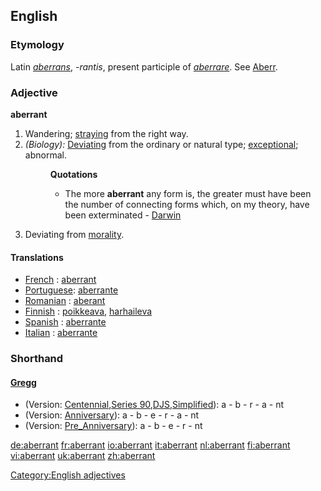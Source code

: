 ==English==

===Etymology===
Latin ''[[aberrans]]'', ''-rantis'', present participle of ''[[aberrare]]''. See [[Aberr]].

===Adjective===
'''aberrant'''
#Wandering; [[straying]] from the right way.
#''(Biology):'' [[Deviating]] from the ordinary or natural type; [[exceptional]]; abnormal.
#:'''Quotations'''
#:*The more '''aberrant''' any form is, the greater must have been the number of connecting forms which, on my theory, have been exterminated - [[Darwin]]
#Deviating from [[morality]].
====Translations====
*[[French]] : [[aberrant]] {{m}}
*[[Portuguese]]: [[aberrante]] {{m}}
*[[Romanian]] : [[aberant]]
*[[Finnish]] : [[poikkeava]], [[harhaileva]]
*[[Spanish]] : [[aberrante]] {{m}}
*[[Italian]] : [[aberrante]] {{m}}

===Shorthand===
====[http://en.wikipedia.org/wiki/Gregg_Shorthand Gregg]====
* (Version: [http://en.wikipedia.org/wiki/Gregg_Shorthand#Centennial_Gregg_Shorthand Centennial],[http://en.wikipedia.org/wiki/Gregg_Shorthand#Series_90_Gregg_Shorthand  Series 90],[http://en.wikipedia.org/wiki/Gregg_Shorthand#Diamond_Jubilee_Gregg_Shorthand  DJS],[http://en.wikipedia.org/wiki/Gregg_Shorthand#Simplified_Gregg_Shorthand Simplified]): a - b - r - a - nt
* (Version: [http://en.wikipedia.org/wiki/Gregg_Shorthand#Anniversary_Gregg_Shorthand Anniversary]): a - b - e - r - a - nt
* (Version: [http://en.wikipedia.org/wiki/Gregg_Shorthand#Pre_Anniversary_Gregg_Shorthand Pre_Anniversary]): a - b - e - r - nt


[[Category:English adjectives]]

[[de:aberrant]]
[[fr:aberrant]]
[[io:aberrant]]
[[it:aberrant]]
[[nl:aberrant]]
[[fi:aberrant]]
[[vi:aberrant]]
[[uk:aberrant]]
[[zh:aberrant]]